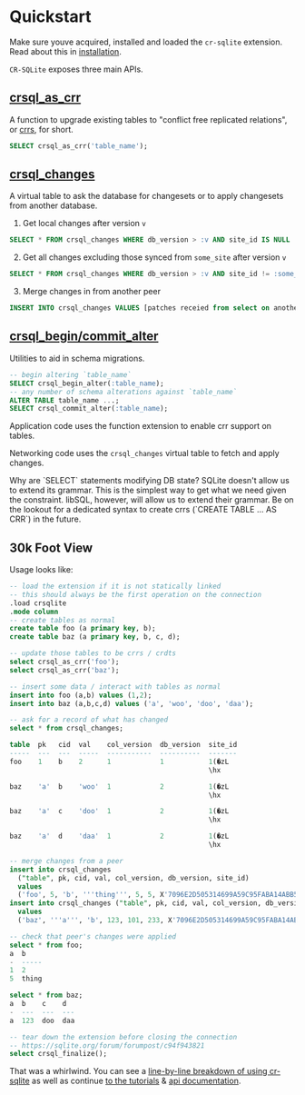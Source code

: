
# Quickstart

Make sure youve acquired, installed and loaded the `cr-sqlite` extension. Read about this in [installation](./installation).

`CR-SQLite` exposes three main APIs.

## [crsql_as_crr](./api-methods/crsql_as_crr)

A function to upgrade existing tables to "conflict free replicated relations", or [crrs](../concepts/crr), for short.

```sql
SELECT crsql_as_crr('table_name');
```

## [crsql_changes](./api-methods/crsql_changes)

A virtual table to ask the database for changesets or to apply changesets from another database.

1. Get local changes after version `v`

```sql
SELECT * FROM crsql_changes WHERE db_version > :v AND site_id IS NULL
```

2. Get all changes excluding those synced from `some_site` after version `v`

```sql
SELECT * FROM crsql_changes WHERE db_version > :v AND site_id != :some_site
```

3. Merge changes in from another peer

```sql
INSERT INTO crsql_changes VALUES [patches receied from select on another peer]
```

## [crsql_begin/commit_alter](./api-methods/crsql_begin_alter)

Utilities to aid in schema migrations.

```sql
-- begin altering `table_name`
SELECT crsql_begin_alter(:table_name);
-- any number of schema alterations against `table_name`
ALTER TABLE table_name ...;
SELECT crsql_commit_alter(:table_name);
```

Application code uses the function extension to enable crr support on tables.

Networking code uses the `crsql_changes` virtual table to fetch and apply changes.

<Callout type="info">
  Why are `SELECT` statements modifying DB state? SQLite doesn't allow us to
  extend its grammar. This is the simplest way to get what we need given the
  constraint. libSQL, however, will allow us to extend their grammar. Be on the
  lookout for a dedicated syntax to create crrs (`CREATE TABLE ... AS CRR`) in
  the future.
</Callout>

## 30k Foot View

Usage looks like:

```sql
-- load the extension if it is not statically linked
-- this should always be the first operation on the connection
.load crsqlite
.mode column
-- create tables as normal
create table foo (a primary key, b);
create table baz (a primary key, b, c, d);

-- update those tables to be crrs / crdts
select crsql_as_crr('foo');
select crsql_as_crr('baz');

-- insert some data / interact with tables as normal
insert into foo (a,b) values (1,2);
insert into baz (a,b,c,d) values ('a', 'woo', 'doo', 'daa');

-- ask for a record of what has changed
select * from crsql_changes;

table  pk   cid  val    col_version  db_version  site_id
-----  ---  ---  -----  -----------  ----------  -------
foo    1    b    2      1            1           1(�zL
                                                 \hx

baz    'a'  b    'woo'  1            2           1(�zL
                                                 \hx

baz    'a'  c    'doo'  1            2           1(�zL
                                                 \hx

baz    'a'  d    'daa'  1            2           1(�zL
                                                 \hx

-- merge changes from a peer
insert into crsql_changes
  ("table", pk, cid, val, col_version, db_version, site_id)
  values
  ('foo', 5, 'b', '''thing''', 5, 5, X'7096E2D505314699A59C95FABA14ABB5');
insert into crsql_changes ("table", pk, cid, val, col_version, db_version, site_id)
  values
  ('baz', '''a''', 'b', 123, 101, 233, X'7096E2D505314699A59C95FABA14ABB5');

-- check that peer's changes were applied
select * from foo;
a  b
-  -----
1  2
5  thing

select * from baz;
a  b    c    d
-  ---  ---  ---
a  123  doo  daa

-- tear down the extension before closing the connection
-- https://sqlite.org/forum/forumpost/c94f943821
select crsql_finalize();
```

That was a whirlwind. You can see a [line-by-line breakdown of using cr-sqlite](https://observablehq.com/@tantaman/cr-sqlite-basic-setup) as well as continue [to the tutorials](./guides/merging-databases) & [api documentation](./api-methods/crsql_as_crr).
